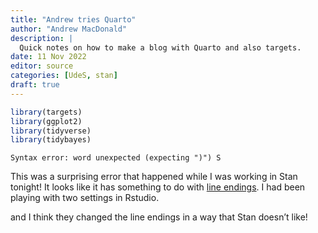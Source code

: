 ```yaml
---
title: "Andrew tries Quarto"
author: "Andrew MacDonald"
description: |
  Quick notes on how to make a blog with Quarto and also targets.
date: 11 Nov 2022
editor: source
categories: [UdeS, stan]
draft: true
---
```


```r
library(targets)
library(ggplot2)
library(tidyverse)
library(tidybayes)
```

```
Syntax error: word unexpected (expecting ")") S
```

This was a surprising error that happened while I was working in Stan tonight! It looks like it has something to do with [line endings](https://stackoverflow.com/questions/36725864/syntax-error-word-unexpected-expecting). I had been playing with two settings in Rstudio.

and I think they changed the line endings in a way that Stan doesn't like! 

